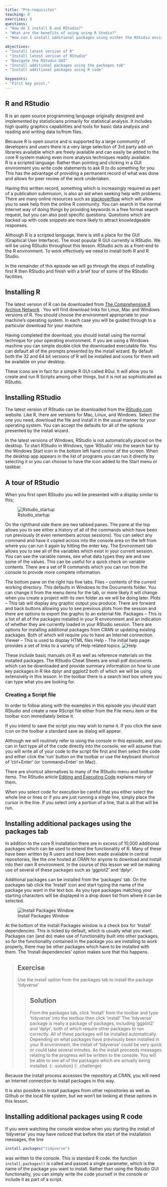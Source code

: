 ```yaml
---
title: "Pre-requisites"
teaching: 0
exercises: 0
questions:
- "How do I install R and RStudio?"
- "What are the benefits of using using R Studio?"
- "How can I install additional packages using either the RStudio environment or simple R code"

objectives:
- "Install latest version of R" 
- "Install latest version of RStudio" 
- "Navigate the RStudio GUI"
- "Install additional packages using the packages tab"
- "Install additional packages using R code" 

keypoints:
- "First key point."
---
```


## R and RStudio

R is an open source programming language originally designed and implemented by statisticians primarily for statistical analysis. It includes high quality graphics capabilities and tools for basic data analysis and reading and writing data to/from files.

Because R is open source and is supported by a large community of developers and users there is a very large selection of 3rd party add-on libraries available which are freely available and can easily be added to the core R system making even more analysis techniques readily available.  
R is a scripted language. Rather than pointing and clicking in a GUI environment you write code statements to ask R to do something for you. This has the advantage of providing a permanent record of what was done and allows for peer review of the work undertaken.

Having this written record, something which is increasingly required as part of a publication submission, is also an aid when seeking help with problems. 
There are many online resources such as [stackoverflow ]( https://stackoverflow.com/questions/tagged/r)  which will allow you to seek help from the online R community. You can search in the normal Internet way of doing things by providing keywords in a free format search request, but you can also post specific questions. Questions which are backed up with code snippets are more likely to attract knowledgeable responses.

Although R is a scripted language, there is still a place for the GUI (Graphical User Interface). The most popular R GUI currently is RStudio. We will be using RStudio throughout this lesson. RStudio acts as a front-end to the R environment. To work effectively we need to install both R and R Studio.

In the remainder of this episode we will go through the steps of installing first R then RStudio and finish with a brief tour of some of the RStudio facilities.

## Installing R

The latest version of R can be downloaded from [The Comprehensive R Archive Network]( https://cran.r-project.org/) . You will find download links for Linux, Mac and Windows versions of R. You should choose the environment appropriate to your machine's operating system. In each case you will be guided through to a particular download for your machine. 

Having completed the download, you should install using the normal technique for your operating environment. If you are using a Windows machine you can simple double click the downloaded executable file.  You can default all of the prompts presented by the install wizard. By default both the 32 and 64 bit versions of R will be installed and icons for them will be available on your desktop.

These icons are in fact for a simple R GUI called RGui. It will allow you to create and run R Scripts among other things, but it is not as sophisticated as RStudio. 

## Installing RStudio

The latest version of RStudio can be downloaded from the [RStudio.com]( https://www.rstudio.com/) website.
Like R, there are versions for Mac, Linux, and Windows. Select the one you need, download the file and install it in the usual manner for your operating system. You can accept the defaults for all of the options presented by the install wizard.

In the latest versions of Windows, RStudio is not automatically placed on the desktop. To start RStudio in Windows, type ‘RStudio’ into the search bar by the Windows Start icon in the bottom left hand corner of the screen. When the desktop app appears in the list of programs you can run it directly by selecting it or you can choose to have the icon added to the Start menu or taskbar. 

## A tour of RStudio

When you first open RStudio you will be presented with a display similar to this;

![Rstudio_startup](../fig/R_00_Rstudio_01.png)

On the righthand side there are two tabbed panes. The pane at the top allows you to see either a history of all of the commands which have been run previously (it even remembers across sessions).  You can select any command and have it copied across into the console area on the left from where you can run it again by hitting the enter key. The Environment tab allows you to see all of the variables which exist in your current session. You can see the variable names, see what data types they are and see some of the values.  This can be useful for a quick check on variable contents. There are a set of R commands which you can run from the console to provide more complete information.

The bottom pane on the right has five tabs. 
Files – contents of the current working directory. This defaults in Windows to the Documents folder.  You can change it from the menu items for the tab, or more likely it will change when you create a project with its own folder as we will be doing later. 
Plots – This tab will display any graphic output you produce. There are forward and back buttons allowing you to see previous plots from the session and there are options to export the graphic to an external file.
Packages – This is a list of all of the packages installed in your R environment and an indication of whether they are currently loaded in your RStudio session. There are options for installing additional packages from CRAN or updating existing packages. Both of which will require you to have an Internet connection.
Viewer – This is used to display HTML files
Help -  The initial help page provides a set of links to a variety of Help related topics. ![Help](../fig/R_00_Rstudio_02.png)

These include basic manuals on R  as well as reference materials on the installed packages. The RStudio Cheat Sheets are small pdf documents which can be downloaded and provide summary information on how to use key packages in R like dplyr and ggplot2 both of which we will be using extensively in this lesson.
In the toolbar there is a search text box where you can type what you are looking for.

### Creating a Script file

In order to follow along with the examples in this episode you should start RStudio and create a new RScript file either from the File menu item or the toolbar icon immediately below it.

If you intend to save the script you may wish to name it. If you click the save icon on the toolbar a standard save as dialog will appear.

Although we will routinely refer to using the console in this episode, and you can in fact type all of the code directly into the console, we will assume that you will write all of your code to the script file first and then select the code and either click the 'run' button on the toolbar or use the keyboard shortcut of 'ctrl+Enter' (or 'command+Enter' on Mac).

There are shortcut alternatives to many of the RStudio menu and toolbar items. The RStudio article [Editing and Executing Code](https://support.rstudio.com/hc/en-us/articles/200484448-Editing-and-Executing-Code) explains many of them.

When you select code for execution be careful that you either select the whole line or lines or if you are just running a single line, simply place the cursor in the line. If you select only a portion of a line, that is all that will be run.

## Installing additional packages using the packages tab
In addition to the core R installation there are in excess of 10,000 additional packages which can be used to extend the functionality of R. Many of these have been written by R users and have been made available in central repositories, like the one hosted at CRAN for anyone to download and install into their own R environment. In the course of this lesson we will be making use of several of these packages such as 'ggplot2' and 'dplyr'. 

Additional packages can be installed from the ‘packages’ tab.
On the packages tab click the ‘Install’ icon and start typing the name of the package you want in the text box. As you type packages matching your starting characters will be displayed in a drop down list from where it can be selected.

![Install Packages Window](../fig/R_00_Rstudio_03.png)

At the bottom of the Install Packages window is a check box for ‘Install’ dependencies. This is ticked by default, which is usually what you want. Packages can (and do) make use of functionality built into other packages, so for the functionality contained in the package you are installing to work properly, there may be other packages which have to be installed with them. The ‘Install dependencies’ option makes sure that this happens.

> ## Exercise
> Use the install option from the packages tab to install the package ‘tidyverse’
> 
> 
> > ## Solution
> > From the packages tab, click ‘Install’ from the toolbar and type ‘tidyverse’ into the textbox then click ‘install’
> > The ‘tidyverse’ package is really a package of packages, including 'ggplot2' and 'dplyr', both of which require other packages to run correctly. All of these packages will be installed automatically. 
> > Depending on what packages have previously been installed in your R environment, the install of ‘tidyverse’ could be very quick or could take several minutes.
> > As the install proceeds messages relating to the progress will be written to the console. You will be able to see all of the packages which are actually being installed.
> {: .solution}
{: .challenge}

Because the install process accesses the repository at CRAN, you will need an Internet connection to install packages in this way.

It is also possible to install packages from other repositories as well as Github or the local file system, but we won’t be looking at these options in this lesson.

## Installing additional packages using R code

If you were watching the console window when you starting the install of ‘tidyverse’ you may have noticed that before the start of the installation messages, the line

```r
install.packages("tidyverse")
```

was written to the console. 
This is standard R code. the function `install.packages()` is called and passed a single parameter, which is the name of the package you want to install.
Rather than using the Rstudio GUI functionality, you can simply write the code yourself in the console or include it as part of a script.
